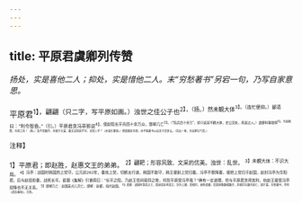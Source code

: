 ```yaml
---
---
---
```

title: 平原君虞卿列传赞
---



*扬处，实是喜他二人；抑处，实是惜他二人。末“穷愁著书”另宕一句，乃写自家意思。*

平原君<sup>1】，翩翩（只二字，写平原如画。）浊世之佳公子也<sup>2】，（扬。）然未観大体<sup>3】。（连忙便抑。）鄙语曰：“利令智昏。”（引。）平原君贪冯亭邪说<sup>4】，使赵陷长平兵四十余万众，邯郸几亡<sup>5】。（“陷兵四十余万”，却只说其不観大体，史公见处，真是过人。）虞卿料事揣情<sup>6】，为赵画策，何其工也！（扬。）及不忍魏齐，卒困于大梁，庸夫且知其不可，况贤人乎？（亦连忙便抑。）然虞卿非穷愁，亦不能著书以自见于后世云。（另出一笔，为自家吐气耳。）

<sup>注释】

<sup>1】平原君；即赵胜，赵惠文王的弟弟。
<sup>2】翩耙；形容风致、文采的优美。浊世：乱世。
<sup>3】未覩大体：不识大局。
<sup>4】冯亭：战国时韩国的上党守。公元前262年，秦攻上党，切断太行道，韩国不能守，韩王便割上党归秦。冯亭不愿降秦，便把上党归于赵国，赵封冯亭为华阳君。后与赵括拒秦，战死长平。裴骃《集解》引谯周曰：“长平之陷，乃赵王信间易将之咎，何怨平原受冯亭哉？”确有一定道理。但与平原君贪得其利，劝赵王接受冯亭投降也不无关系。
<sup>5】邯郸几亡：赵国差点儿灭亡。邯郸：赵都，指代赵国。
<sup>6】虞卿：战国时游说之士，因进说赵孝成王，封为上卿，受相印，故称虞卿。后因拯救魏相魏齐，弃相印与魏齐逃亡，困于梁。穷愁著书，传有《虞氏春秋》，已佚。